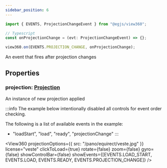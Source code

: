 ```yaml
---
sidebar_position: 6
---
```



```ts
import { EVENTS, ProjectionChangeEvent } from "@egjs/view360";

// Typescript
const onProjectionChange = (evt: ProjectionChangeEvent) => {};

view360.on(EVENTS.PROJECTION_CHANGE, onProjectionChange);
```

An event that fires after projection changes

## Properties
### projection: [Projection](/docs/api/Projection/Class/Projection)
An instance of new projection applied

:::info
The example below intentionally disabled all controls for event order checking.

The following is a list of available events in the example:
- "loadStart", "load", "ready", "projectionChange"
:::

<View360
  projectionOptions={{
    src: "/pano/equirect/veste.jpg"
  }}
  license="veste"
  clickToLoad={true}
  rotate={false}
  zoom={false}
  gyro={false}
  showControlBar={false}
  showEvents={[EVENTS.LOAD_START, EVENTS.LOAD, EVENTS.READY, EVENTS.PROJECTION_CHANGE]} />
